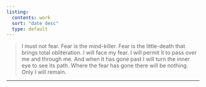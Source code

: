 ```yaml
---
listing:
  contents: work
  sort: "date desc"
  type: default
---
```

> I must not fear. Fear is the mind-killer. Fear is the little-death that brings total obliteration. I will face my fear. I will permit it to pass over me and through me. And when it has gone past I will turn the inner eye to see its path. Where the fear has gone there will be nothing. Only I will remain.

---
